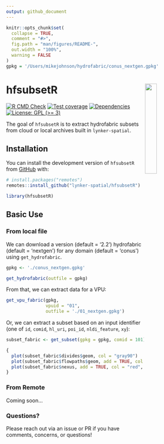 ```yaml
---
output: github_document
---
```


<!-- README.md is generated from README.Rmd. Please edit that file -->

```r
knitr::opts_chunk$set(
  collapse = TRUE,
  comment = "#>",
  fig.path = "man/figures/README-",
  out.width = "100%",
  warning = FALSE
)
gpkg = '/Users/mikejohnson/hydrofabric/conus_nextgen.gpkg'
```

# hfsubsetR <a href="https://github.com/lynker-spatial/hfsubsetR"><img src="man/figures/logo.png" align="right" width="25%"/></a>

<!-- badges: start -->
[![R CMD Check](https://github.com/lynker-spatial/hfsubsetR/actions/workflows/R-CMD-check.yaml/badge.svg)](https://github.com/lynker-spatial/hfsubsetR/actions/workflows/R-CMD-check.yaml)
[![Test coverage](https://github.com/lynker-spatial/hfsubsetR/actions/workflows/test-coverage.yaml/badge.svg)](https://github.com/lynker-spatial/hfsubsetR/actions/workflows/test-coverage.yaml)
[![Dependencies](https://img.shields.io/badge/dependencies-8/71-orange?style=flat)](#)
[![License: GPL (>= 3)](https://img.shields.io/badge/License-GPL%20%28%3E%3D%203%29-blue.svg)](https://choosealicense.com/licenses/gpl-3.0/)
<!-- badges: end -->

The goal of `hfsubsetR` is to extract hydrofabric subsets from cloud or local archives built in `lynker-spatial`.

## Installation

You can install the development version of `hfsubsetR` from [GitHub](https://github.com/) with:

``` r
# install.packages("remotes")
remotes::install_github("lynker-spatial/hfsubsetR")
```

```r
library(hfsubsetR)
```
## Basic Use

### From local file 

We can download a version (default = '2.2') hydrofabric (default = 'nextgen') for any domain (default = 'conus') using `get_hydrofabric`.

```r
gpkg <- './conus_nextgen.gpkg'

get_hydrofabric(outfile = gpkg)
```
From that, we can extract data for a VPU: 

```r
get_vpu_fabric(gpkg, 
               vpuid = "01", 
               outfile = './01_nextgen.gpkg')
```

Or, we can extract a subset based on an input identifier (one of `id`, `comid`, `hl_uri`, `poi_id`, `nldi_feature`, `xy`):

```r
subset_fabric <- get_subset(gpkg = gpkg, comid = 101)
```

```r
{
  plot(subset_fabric$divides$geom, col = "gray90")
  plot(subset_fabric$flowpaths$geom, add = TRUE, col = "blue")
  plot(subset_fabric$nexus, add = TRUE, col = "red", pch = 16)
}
```

### From Remote 

Coming soon...

### Questions?

Please reach out via an issue or PR if you have comments, concerns, or questions!
